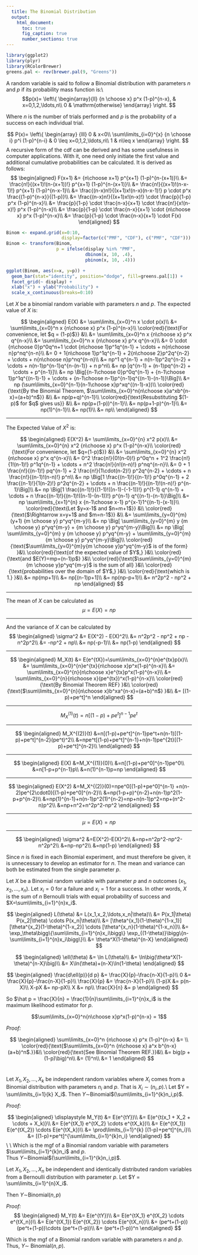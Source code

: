 ```yaml
---
  title: The Binomial Distribution
  output:
    html_document:
      toc: true
      fig_caption: true
      number_sections: true
---
```


\chapter{The Binomial Distribution}
  \label{Binomial}
  \setcounter{section}{0}
  
```r
library(ggplot2)
library(plyr)
library(RColorBrewer)
greens.pal <- rev(brewer.pal(9, "Greens"))
```

\section{Probability Mass Function}
\label{BinomialDistribution_pmf}

A random variable is said to follow a Binomial distribution with parameters $n$ and $p$ if its probability mass function is:\\
$$p(x)=
	\left\{
		\begin{array}{ll}
			{n \choose x} p^x (1-p)^{n-x},	& x=0,1,2,\ldots,n\\
			0 				& \mathrm{otherwise}
		\end{array}
	\right.
$$

Where $n$ is the number of trials performed and $p$ is the probability of a success on each individual trial.

\section{Cumulative Distribution Function}
	\label{Binomial-cdf}
$$ P(x)=
	\left\{
		\begin{array} {lll}
			0							& x<0\\
			\sum\limits_{i=0}^{x} {n \choose i} p^i (1-p)^{n-i} 	& 0 \leq x=0,1,2,\ldots,n\\
			1 							& n\leq x
		\end{array}
	\right.
$$
A recursive form of the cdf can be derived and has some usefulness in computer applications.  With it, one need only initiate the first value and additional cumulative probabilities can be calculated.  It is derived as follows:
$$ 
\begin{aligned}
F(x+1)
	&= {n\choose x+1} p^{x+1} (1-p)^{n-(x+1)}\\
	&= \frac{n!}{(x+1)!(n-(x+1))!} p^{x+1} (1-p)^{n-(x+1)}\\
  &= \frac{n!}{(x+1)!(n-x-1)!} p^{x+1} (1-p)^{n-x-1}\\
  &= \frac{(n-x)n!}{(x+1)x!(n-x)(n-x-1)!} p \cdot p^x \frac{(1-p)^{n-x}}{(1-p)}\\
  &= \frac{(n-x)n!}{(x+1)x!(n-x)!} \cdot \frac{p}{1-p} p^x (1-p)^{n-x}\\
  &= \frac{p}{1-p} \cdot \frac{n-x}{x+1} \cdot \frac{n!}{x!(n-x)!} p^x (1-p)^{n-x}\\
  &= \frac{p}{1-p} \cdot \frac{n-x}{x+1} \cdot {n\choose x} p^x (1-p)^{n-x}\\
	&= \frac{p}{1-p} \cdot \frac{n-x}{x+1} \cdot F(x)
\end{aligned}
$$


```r
Binom <- expand.grid(x=0:10, 
                     display=factor(c("PMF", "CDF"), c("PMF", "CDF")))
Binom <- transform(Binom,
                   p = ifelse(display %in% "PMF", 
                              dbinom(x, 10, .4),
                              pbinom(x, 10, .4)))

ggplot(Binom, aes(x=x, y=p)) + 
  geom_bar(stat="identity", position="dodge", fill=greens.pal[1]) + 
  facet_grid(~ display) + 
  xlab("x") + ylab("Probability") + 
  scale_x_continuous(breaks=0:10)

```

\section{Expected Values}
	\label{Binomial-expected-value}
Let $X$ be a binomial random variable with parameters $n$ and $p$.  The expected
value of $X$ is:

$$
\begin{aligned}
E(X)
	&= \sum\limits_{x=0}^n x \cdot p(x)\\
	&= \sum\limits_{x=0}^n x {n\choose x} p^x (1-p)^{n-x}\\
\color{red}{\text{For convenience, let $q = (1-p)$}} &\\
  &= \sum\limits_{x=0}^n x {n\choose x} p^x q^{n-x}\\
  &= \sum\limits_{x=0}^n x {n\choose x} p^x q^{n-x}\\
  &= 0 \cdot {n\choose 0}p^0q^n+1 \cdot {n\choose 1}p^1q^{n-1} 
      + \cdots + n{n\choose n}p^nq^{n-n}\\
  &= 0 + 1{n\choose 1}p^1q^{n-1} + 2{n\choose 2}p^2q^{n-2} 
      + \cdots + n{n\choose n}p^nq^{n-n}\\
  &= np^1 q^{n-1} + n(n-1)p^2q^{n-2} + \cdots + n(n-1)p^{n-1}q^{n-(n-1)} + n p^n\\
  &= np [q^{n-1} + (n-1)pq^{n-2} + \cdots + p^{n-1}]\\
  &= np \Big[{n-1\choose 0}p^0q^{n-1} + {n-1\choose 1}p^1q^{(n-1)-1}
             + \cdots + {n-1\choose n-1}p^{n-1}q^{(n-1)-(n-1)}\Big]\\
  &= np (\sum\limits_{x=0}^{n-1}{n-1\choose x}p^xq^{(n-1)-x})\\
\color{red}{\text{By the Binomial Theorem, $\sum\limits_{x=0}^n{n\choose x}a^xb^{n-x}=(a+b)^n$}} &\\
  &= np(p+q)^{n-1}\\
\color{red}{\text{Resubstituting $(1-p)$ for $q$ gives us}} &\\
	&= np(p+(1-p))^{n-1}\\
  &= np(p+1-p)^{n-1}\\
	&= np(1)^{n-1}\\
	&= np(1)\\
	&= np\\
\end{aligned}
$$

*************************

The Expected Value of $X^2$ is:

$$
\begin{aligned}
E(X^2)
	&= \sum\limits_{x=0}^{n} x^2 p(x)\\
	&= \sum\limits_{x=0}^{n} x^2 {n\choose x} p^x (1-p)^{n-x}\\
\color{red}{\text{For convenience, let $q=(1-p)$}} &\\
	&= \sum\limits_{x=0}^{n} x^2 {n\choose x} p^x q^{n-x}\\
  &= 0^2 \frac{n!}{0!(n-0)!} p^0q^n + 1^2 \frac{n!}{1!(n-1)!} p^1q^{n-1}
		+ \cdots + n^2 \frac{n!}{n!(n-n)!} p^nq^{n-n}\\
  &= 0 + 1 \frac{n!}{(n-1)!} pq^{n-1} + 2 \frac{n!}{1\cdot(n-2)!} p^2q^{n-2}
		+ \cdots + n \frac{n!}{(n-1)!(n-n)!} p^n\\
  &= np \Big[1 \frac{(n-1)!}{(n-1)!} p^0q^{n-1}
		+ 2 \frac{(n-1)!}{1(n-2)!} p^2q^{n-2}
		+ \cdots + n \frac{(n-1)!}{(n-1)!(n-n)!} p^{n-1}\Big]\\
  &= np \Big[1 \frac{(n-1)!}{(1-1)!((n-1)-(-1-1))!} p^{1-1} q^{n-1} + 
      \cdots + n \frac{(n-1)!}{(n-1)!((n-1)-(n-1))!} p^{n-1} q^{(n-1)-(n-1)}\Big]\\
  &= np \sum\limits_{x=1}^{n} x {n-1\choose x-1} p^{x-1}1^{(n-1)-(x-1)}\\
\color{red}{\text{Let $y=x-1$ and $n=m+1$}} &\\
\color{red}{\text{$\Rightarrow x=y+1$ and $m=n-1$}} &\\
	&= \sum\limits_{y=0}^{m} (y+1) {m \choose y} p^yq^{m-y}\\
  &= np \Big[ \sum\limits_{y=0}^{m} y {m \choose y} p^yq^{m-y} + {m \choose y} p^yq^{m-y}\Big]\\
  &= np \Big[ \sum\limits_{y=0}^{m} y {m \choose y} p^yq^{m-y} 
		+ \sum\limits_{y=0}^{m} {m \choose y} p^yq^{m-y}\Big]\\
\color{red}{\text{$\sum\limits_{y=0}^{m}y{m \choose y}p^yq^{m-y}$ is of the form} }&\\
\color{red}{\text{of the expected value of $Y$,} }&\\ 
\color{red}{\text{and $E(Y)=mp=(n-1)p$} }&\\
\color{red}{\text{$\sum\limits_{y=0}^{m}{m \choose y}p^yq^{m-y}$ is the sum of all} }&\\
\color{red}{\text{probabilities over the domain of $Y$,} }&\\
\color{red}{\text{which is 1.} }&\\
	&= np(mp+1)\\
	&= np[(n-1)p+1]\\
	&= np(np-p+1)\\ 
	&= n^2p^2 - np^2 + np
\end{aligned}
$$

*************************

The mean of $X$ can be calculated as 
$$\mu = E(X) = np$$

*************************

And the variance of $X$ can be calculated by 
$$
\begin{aligned}
\sigma^2
	&= E(X^2) - E(X)^2\\
	&= n^2p^2 - np^2 + np - n^2p^2\\
	&= -np^2 + np\\
	&= np(-p-1)\\
  &= np(1-p)
\end{aligned}
$$

*************************

\section{Moment Generating Function}
\label{Binomial-mgf}
$$
\begin{aligned}
M_X(t)
  &= E(e^{tX})=\sum\limits_{x=0}^{n}e^{tx}p(x)\\
	&= \sum\limits_{x=0}^{n}e^{tx}{n\choose x}p^x(1-p)^{n-x}\\
  &= \sum\limits_{x=0}^{n}{n\choose x}e^{tx}p^x(1-p)^{n-x}\\
	&= \sum\limits_{x=0}^{n}{n\choose x}(pe^{tx})^x(1-p)^{n-x}\\
\color{red}{\text{By Binomial Theorem REF} }&\\
\color{red}{\text{$\sum\limits_{x=0}^{n}{n\choose x}b^xa^{n-x}=(a+b)^n$} }&\\
	&= [(1-p)+pe^t]^n
\end{aligned}
$$

*************************

$$M_X^{(1)}(t)=n[(1-p)+pe^t]^{n-1}pe^t$$

*************************

$$
\begin{aligned}
M_X^{(2)}(t)
  &=n[(1-p)+pe^t]^{n-1}pe^t+n(n-1)[(1-p)+pe^t]^{n-2}(pe^t)^2\\
  &=npe^t[(1-p)+pe^t]^{n-1}+n(n-1)pe^{2t}[(1-p)+pe^t]^{n-2}\\
\end{aligned}
$$

*************************

$$
\begin{aligned}
E(X)
  &=M_X^{(1)}(0)\\
  &=n[(1-p)+pe^0]^{n-1}pe^0\\
  &=n[1-p+p^{n-1}p\\
  &=n(1)^{n-1}p=np
\end{aligned}
$$

*************************

$$
\begin{aligned}
E(X^2)
  &=M_X^{(2)}(0)=npe^0[(1-p)+pe^0]^{n-1}
	+n(n-2)pe^{2\cdot0}[(1-p)+pe^0]^{n-2}\\
  &=np(1-p+p)^{n-2}+n(n-1)p^2(1-p+p^{n-2}\\
  &=np(1)^{n-1}+n(n-1)p^2(1)^{n-2}=np+n(n-1)p^2=np+(n^2-n)p^2\\
  &=np+n^2+n^2p^2-np^2
\end{aligned}
$$

*************************

$$\mu=E(X)=np$$

*************************

$$
\begin{aligned}
\sigma^2
  &=E(X^2)-E(X)^2\\
  &=np+n^2p^2-np^2-n^2p^2\\
  &=np-np^2\\
  &=np(1-p)
\end{aligned}
$$


\section{Maximum Likelihood Estimator}
\label{Binomial-mle}
Since $n$ is fixed in each Binomial experiment, and must therefore be given, it is unnecessary to develop an estimator for $n$.  The mean and variance can both be estimated from the single parameter $p$.

Let $X$ be a Binomial random variable with parameter $p$ and $n$ outcomes $(x_1,x_2,\ldots,x_n)$.  Let $x_i=0$ for a failure and $x_i=1$ for a success.  In other words, $X$ is the sum of $n$ Bernoulli trials with equal probability of success and $X=\sum\limits_{i=1}^{n}x_i$.

\subsection{Likelihood Function}
\label{Binomial-mle-likelihood}
$$
\begin{aligned}
L(\theta)
	&= L(x_1,x_2,\ldots,x_n|\theta)\\
	&= P(x_1|\theta) P(x_2|\theta) \cdots P(x_n|\theta)\\
  &= [\theta^{x_1}(1-\theta)^{1-x_1}] [\theta^{x_2}(1-\theta)^{1-x_2}] \cdots [\theta^{x_n}(1-\theta)^{1-x_n}]\\
  &= \exp_\theta\bigg\{\sum\limits_{i=1}^{n}x_i\bigg\} \exp_{(1-\theta)}\bigg\{n-\sum\limits_{i=1}^{n}x_i\bigg\}\\
  &= \theta^X(1-\theta)^{n-X}
\end{aligned}
$$

\subsection{Log-likelihood Function}
\label{Binomial-mle-loglik}
$$
\begin{aligned}
\ell(\theta)
	&= \ln L(\theta)\\
	&= \ln\big(\theta^X(1-\theta)^{n-X}\big)\\
	&= X\ln(\theta)+(n-X)\ln(1-\theta)
\end{aligned}
$$

\subsection{MLE for $p$}
\label{Binomial-mle-p}
$$
\begin{aligned}
\frac{d\ell(p)}{d p}
	  &= \frac{X}{p}-\frac{n-X}{1-p}\\
  0 &= \frac{X}{p}-\frac{n-X}{1-p}\\
  \frac{X}{p} &= \frac{n-X}{1-p}\\
  (1-p)X &= p(n-X)\\
  X-pX &= np-pX\\
  X &= np\\
  \frac{X}{n} &= p
\end{aligned}
$$

So $\hat p = \frac{X}{n} = \frac{1}{n}\sum\limits_{i=1}^{n}x_i$ is the maximum likelihood estimator for $p$.

\section{Theorems for the Binomial Distribution}
\label{Binomial-theorems}

\subsection{Validity of the Distribution}
\label{Binomial-theorem1}
$$\sum\limits_{x=0}^n{n\choose x}p^x(1-p)^{n-x} = 1$$

_Proof:_

$$
\begin{aligned}
  \sum\limits_{x=0}^n {n\choose x} p^x (1-p)^{n-x}
	&= \\
\color{red}{\text{$\sum\limits_{x=0}^n {n\choose x} a^x b^{n-x} (a+b)^n$.}}&\\
\color{red}{\text{See Binomial Theorem REF.}}&\\
	&= big(p + (1-p)\big)^n\\
	&= (1)^n\\
	&= 1
\end{aligned}
$$ \ \rule{.05in}{.05in}


\subsection{Sum of Binomial Random Variables}
\label{Binomial-theorem2}
Let $X_1,X_2,\ldots,X_k$ be independent random variables where $X_i$ comes from a Binomial distribution with parameters $n_i$ and $p$.  That is 
	$X_i\sim(n_i,p)$.\\
Let $Y = \sum\limits_{i=1}{k} X_i$.  Then $Y\sim$Binomial$(\sum\limits_{i=1}^{k}n_i,p)$.

_Proof:_

$$
\begin{aligned}
\displaystyle M_Y(t)
	&= E(e^{tY})\\
	&= E(e^{t(x_1 + X_2 + \cdots + X_k)}\\
	&= E(e^{tX_1} e^{tX_2} \cdots e^{tX_k})\\
  &= E(e^{tX_1}) E(e^{tX_2}) \cdots E(e^{tX_k})\\
  &= \prod\limits_{i=1}^{k} [(1-p)+pe^t]^{n_i}\\
	&= [(1-p)+pe^t]^{\sum\limits_{i=1}^{k}n_i}
\end{aligned}
$$
\\
\\
Which is the mgf of a Binomial random variable with parameters 
	$\sum\limits_{i=1}^{k}n_i$ and \nolinebreak[4]$p$.  
	Thus $Y\sim$Binomial$(\sum\limits_{i=1}^{k}n_i,p)$.\rule{.05in}{.05in}

\subsection{Sum of Bernoulli Random Variables}
\label{Binomial-theorem3}
Let $X_1,X_2,\ldots,X_n$ be independent and identically distributed random variables from a Bernoulli distribution with parameter $p$.  Let $Y = \sum\limits_{i=1}^{n}X_i$.

Then $Y\sim$Binomial$(n,p)$

_Proof:_
$$
\begin{aligned}
M_Y(t)
	&= E(e^{tY})\\
	&= E(e^{tX_1} e^{tX_2} \cdots e^{tX_n})\\
	&= E(e^{tX_1}) E(e^{tX_2}) \cdots E(e^{tX_n})\\
  &= (pe^t+(1-p))(pe^t+(1-p))\cdots (pe^t+(1-p))\\
	&= (pe^t+(1-p))^n
\end{aligned}
$$

Which is the mgf of a Binomial random variable with parameters $n$ and $p$.  Thus, $Y\sim$ Binomial$(n,p)$. \rule{.05in}{.05in}
